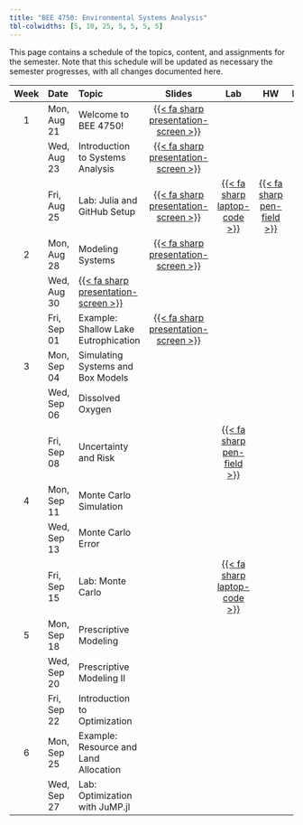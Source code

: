 ```yaml
---
title: "BEE 4750: Environmental Systems Analysis"
tbl-colwidths: [5, 10, 25, 5, 5, 5, 5]
---
```


This page contains a schedule of the topics, content, and assignments for the semester.
Note that this schedule will be updated as necessary the semester progresses, with all changes documented here.

::: column-screen-inset-right
| Week | Date        | Topic | Slides | Lab | HW | Project |
:-----:|:------------|:------|:------:|:--:|:---:|:--:|:-------:|
| 1    | Mon, Aug 21 | Welcome to BEE 4750! | [{{< fa sharp presentation-screen >}}](slides/lecture01-1.qmd){target="_blank"}  | | | |
|      | Wed, Aug 23 | Introduction to Systems Analysis | [{{< fa sharp presentation-screen >}}](slides/lecture01-2.qmd){target="_blank"}   | | | | 
|      | Fri, Aug 25 | Lab: Julia and GitHub Setup | [{{< fa sharp presentation-screen >}}](slides/lecture01-3.qmd){target="_blank"} | [{{< fa sharp laptop-code >}}](labs/lab01/lab01.qmd) |  [{{< fa sharp pen-field >}}](hw/hw01/hw01.qmd) | | 
| 2    | Mon, Aug 28 | Modeling Systems | [{{< fa sharp presentation-screen >}}](slides/lecture02-1.qmd){target="_blank"} | | | |
|      | Wed, Aug 30 | [{{< fa sharp presentation-screen >}}](slides/lecture02-2.qmd){target="_blank"} | | | | |
|      | Fri, Sep 01 | Example: Shallow Lake Eutrophication | [{{< fa sharp presentation-screen >}}](slides/lecture02-3.qmd){target="_blank"} | | | |
| 3    | Mon, Sep 04 | Simulating Systems and Box Models | | | | |
|      | Wed, Sep 06 | Dissolved Oxygen | | | | |
|      | Fri, Sep 08 | Uncertainty and Risk | | [{{< fa sharp pen-field >}}](hw/hw02/hw02.qmd) | | | 
| 4    | Mon, Sep 11 | Monte Carlo Simulation | | | | |
|      | Wed, Sep 13 | Monte Carlo Error | | | | |
|      | Fri, Sep 15 | Lab: Monte Carlo | | [{{< fa sharp laptop-code >}}](labs/lab02/lab02.qmd) | | |
| 5    | Mon, Sep 18 | Prescriptive Modeling | | | | |
|      | Wed, Sep 20 | Prescriptive Modeling II | | | | |
|      | Fri, Sep 22 | Introduction to Optimization | | | | |
| 6    | Mon, Sep 25 | Example: Resource and Land Allocation | | | | |
|      | Wed, Sep 27 | Lab: Optimization with JuMP.jl | | | | |

:::
